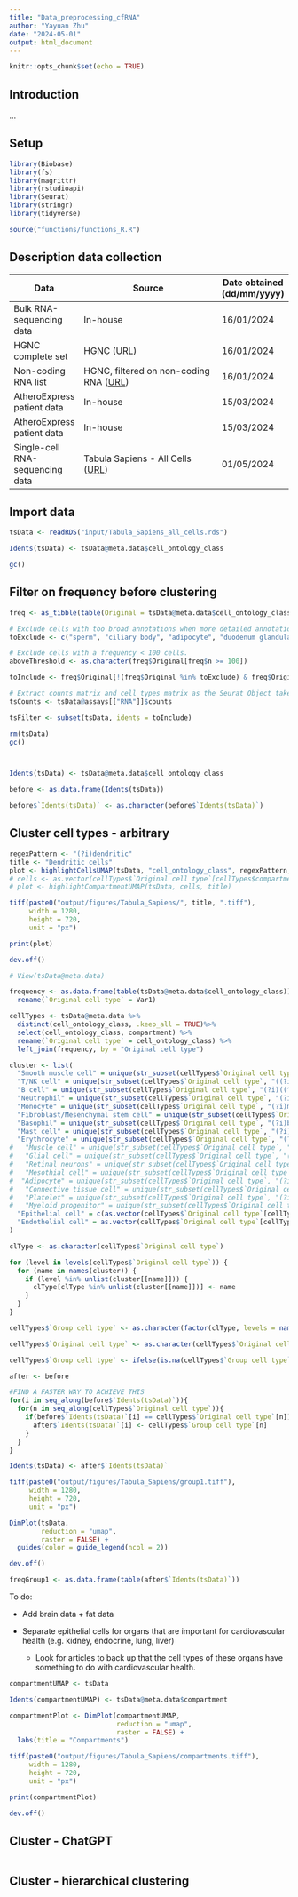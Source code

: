 ```yaml
---
title: "Data_preprocessing_cfRNA"
author: "Yayuan Zhu"
date: "2024-05-01"
output: html_document
---
```


```r
knitr::opts_chunk$set(echo = TRUE)
```

## Introduction

...

## Setup

```r
library(Biobase)
library(fs)
library(magrittr)
library(rstudioapi)
library(Seurat)
library(stringr)
library(tidyverse)

source("functions/functions_R.R")
```

## Description data collection

| Data                            | Source                                                                                                                                                | Date obtained (dd/mm/yyyy) |
|---------------------------------|-------------------------------------------------------------------------------------------------------------------------------------------------------|----------------------------|
| Bulk RNA-sequencing data        | In-house                                                                                                                                              | 16/01/2024                 |
| HGNC complete set               | HGNC ([URL](HGNC%20https://ftp.ebi.ac.uk/pub/databases/genenames/hgnc/archive/monthly/tsv/hgnc_complete_set_2024-01-01.txt))                          | 16/01/2024                 |
| Non-coding RNA list             | HGNC, filtered on non-coding RNA ([URL](https://www.genenames.org/tools/search/#!/?query=&rows=20&start=0&filter=locus_group:%22Non-coding%20RNA%22)) | 16/01/2024                 |
| AtheroExpress patient data      | In-house                                                                                                                                              | 15/03/2024                 |
| AtheroExpress patient data      | In-house                                                                                                                                              | 15/03/2024                 |
| Single-cell RNA-sequencing data | Tabula Sapiens - All Cells ([URL](https://datasets.cellxgene.cziscience.com/b84def55-a776-4aa4-a9a6-7aab8b973086.rds))                                | 01/05/2024                 |

## Import data

```r
tsData <- readRDS("input/Tabula_Sapiens_all_cells.rds")

Idents(tsData) <- tsData@meta.data$cell_ontology_class

gc()
```

## Filter on frequency before clustering

```r
freq <- as_tibble(table(Original = tsData@meta.data$cell_ontology_class))

# Exclude cells with too broad annotations when more detailed annotations exist.
toExclude <- c("sperm", "ciliary body", "adipocyte", "duodenum glandular cell", "salivary gland cell", "ocular surface cell", "melanocyte", "connective tissue cell", "lacrimal gland functional unit cell", "hillock-club cell of prostate epithelium", "muscle cell", "granulocyte", "immune cell", "myeloid cell", "stromal cell", "innate lymphoid cell")

# Exclude cells with a frequency < 100 cells.
aboveThreshold <- as.character(freq$Original[freq$n >= 100])

toInclude <- freq$Original[!(freq$Original %in% toExclude) & freq$Original %in% aboveThreshold]

# Extract counts matrix and cell types matrix as the Seurat Object takes too much space
tsCounts <- tsData@assays[["RNA"]]$counts

tsFilter <- subset(tsData, idents = toInclude)

rm(tsData)
gc()



Idents(tsData) <- tsData@meta.data$cell_ontology_class

before <- as.data.frame(Idents(tsData))

before$`Idents(tsData)` <- as.character(before$`Idents(tsData)`)
```

## Cluster cell types - arbitrary

```r
regexPattern <- "(?i)dendritic"
title <- "Dendritic cells"
plot <- highlightCellsUMAP(tsData, "cell_ontology_class", regexPattern, title)
# cells <- as.vector(cellTypes$`Original cell type`[cellTypes$compartment == "stromal"])
# plot <- highlightCompartmentUMAP(tsData, cells, title)

tiff(paste0("output/figures/Tabula_Sapiens/", title, ".tiff"),
     width = 1280,
     height = 720,
     unit = "px")

print(plot)

dev.off()
```

```r
# View(tsData@meta.data)

frequency <- as.data.frame(table(tsData@meta.data$cell_ontology_class)) %>%
  rename(`Original cell type` = Var1)

cellTypes <- tsData@meta.data %>%
  distinct(cell_ontology_class, .keep_all = TRUE)%>%
  select(cell_ontology_class, compartment) %>%
  rename(`Original cell type` = cell_ontology_class) %>%
  left_join(frequency, by = "Original cell type")

cluster <- list(
  "Smooth muscle cell" = unique(str_subset(cellTypes$`Original cell type`, "(?i)smooth|myometrial")),
  "T/NK cell" = unique(str_subset(cellTypes$`Original cell type`, "((?i)(\\W|nk)t\\scell)|((?i)nk cell)|(?i)^t cell|(?i)thymocyte|natural")),
  "B cell" = unique(str_subset(cellTypes$`Original cell type`, "(?i)((^|\\b)b\\scell)|(plasma[^c])")),
  "Neutrophil" = unique(str_subset(cellTypes$`Original cell type`, "(?i)neutrophil")),
  "Monocyte" = unique(str_subset(cellTypes$`Original cell type`, "(?i)macrophage|monocyte|dendritic|langer")),
  "Fibroblast/Mesenchymal stem cell" = unique(str_subset(cellTypes$`Original cell type`, "(?i)fibroblast|mesenchymal")),
  "Basophil" = unique(str_subset(cellTypes$`Original cell type`, "(?i)basophil")),
  "Mast cell" = unique(str_subset(cellTypes$`Original cell type`, "(?i)mast cell")),
  "Erythrocyte" = unique(str_subset(cellTypes$`Original cell type`, "(?i)eryth")),
#   "Muscle cell" = unique(str_subset(cellTypes$`Original cell type`, "(?i)[^h] muscle|^muscle")),
#   "Glial cell" = unique(str_subset(cellTypes$`Original cell type`, "(?i)glial|schwann")),
#   "Retinal neurons" = unique(str_subset(cellTypes$`Original cell type`, "(?i)retina h|retinal g|neuron")),
#   "Mesothial cell" = unique(str_subset(cellTypes$`Original cell type`, "(?i)meso")),
#  "Adipocyte" = unique(str_subset(cellTypes$`Original cell type`, "(?i)adipocyte")),
#   "Connective tissue cell" = unique(str_subset(cellTypes$`Original cell type`, "(?i)tendon|connective")),
#   "Platelet" = unique(str_subset(cellTypes$`Original cell type`, "(?i)platelet")),
#   "Myeloid progenitor" = unique(str_subset(cellTypes$`Original cell type`, "(?i)myeloid progenitor"))
  "Epithelial cell" = c(as.vector(cellTypes$`Original cell type`[cellTypes$compartment == "epithelial"]), "melanocyte"),
  "Endothelial cell" = as.vector(cellTypes$`Original cell type`[cellTypes$compartment == "endothelial"])
)

clType <- as.character(cellTypes$`Original cell type`)

for (level in levels(cellTypes$`Original cell type`)) {
  for (name in names(cluster)) {
    if (level %in% unlist(cluster[[name]])) {
      clType[clType %in% unlist(cluster[[name]])] <- name
    }
  }
}

cellTypes$`Group cell type` <- as.character(factor(clType, levels = names(cluster)))

cellTypes$`Original cell type` <- as.character(cellTypes$`Original cell type`)

cellTypes$`Group cell type` <- ifelse(is.na(cellTypes$`Group cell type`), cellTypes$`Original cell type`, cellTypes$`Group cell type`)

after <- before

#FIND A FASTER WAY TO ACHIEVE THIS
for(i in seq_along(before$`Idents(tsData)`)){
  for(n in seq_along(cellTypes$`Original cell type`)){
    if(before$`Idents(tsData)`[i] == cellTypes$`Original cell type`[n]){
      after$`Idents(tsData)`[i] <- cellTypes$`Group cell type`[n]
    }
  }
}

Idents(tsData) <- after$`Idents(tsData)`

tiff(paste0("output/figures/Tabula_Sapiens/group1.tiff"),
     width = 1280,
     height = 720,
     unit = "px")

DimPlot(tsData,
        reduction = "umap",
        raster = FALSE) +
  guides(color = guide_legend(ncol = 2))

dev.off()

freqGroup1 <- as.data.frame(table(after$`Idents(tsData)`))

```

To do:

-   Add brain data + fat data

-   Separate epithelial cells for organs that are important for cardiovascular health (e.g. kidney, endocrine, lung, liver)

    -   Look for articles to back up that the cell types of these organs have something to do with cardiovascular health.

```r
compartmentUMAP <- tsData

Idents(compartmentUMAP) <- tsData@meta.data$compartment

compartmentPlot <- DimPlot(compartmentUMAP,
                           reduction = "umap",
                           raster = FALSE) +
  labs(title = "Compartments")

tiff(paste0("output/figures/Tabula_Sapiens/compartments.tiff"),
     width = 1280,
     height = 720,
     unit = "px")

print(compartmentPlot)

dev.off()
```

## Cluster - ChatGPT

```r

```

## Cluster - hierarchical clustering
